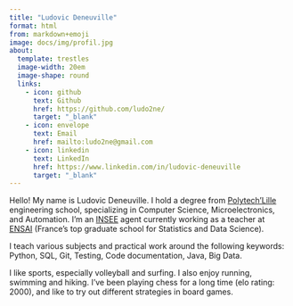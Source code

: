 ```yaml
---
title: "Ludovic Deneuville"
format: html
from: markdown+emoji
image: docs/img/profil.jpg
about:
  template: trestles
  image-width: 20em
  image-shape: round
  links:
    - icon: github
      text: Github
      href: https://github.com/ludo2ne/
      target: "_blank"
    - icon: envelope
      text: Email
      href: mailto:ludo2ne@gmail.com
    - icon: linkedin
      text: LinkedIn
      href: https://www.linkedin.com/in/ludovic-deneuville
      target: "_blank"
---
```


::: {.justify}

Hello! My name is Ludovic Deneuville. I hold a degree from [Polytech'Lille](https://www.polytech-lille.fr/english/){target="_blank"} engineering school, specializing in Computer Science, Microelectronics, and Automation. I'm an [INSEE](https://www.insee.fr/en/accueil){target="_blank"} agent currently working as a teacher at [ENSAI](https://ensai.fr/en/){target="_blank"} (France's top graduate school for Statistics and Data Science).

I teach various subjects and practical work around the following keywords: Python, SQL, Git, Testing, Code documentation, Java, Big Data.

I like sports, especially volleyball and surfing. I also enjoy running, swimming and hiking. I've been playing chess for a long time (elo rating: 2000), and like to try out different strategies in board games.

:::

